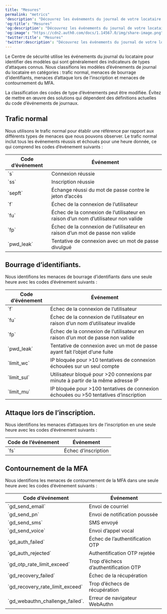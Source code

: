 ```yaml
---
title: "Mesures"
permalink: "metrics"
'description': "Découvrez les événements du journal de votre locataire que nous utilisons pour identifier des modèles qui sont généralement des indicateurs de types d’attaques connus."
'og:title': "Mesures"
'og:description': "Découvrez les événements du journal de votre locataire que nous utilisons pour identifier des modèles qui sont généralement des indicateurs de types d’attaques connus."
'og:image': "https://cdn2.auth0.com/docs/1.14567.0/img/share-image.png"
'twitter:title': "Mesures"
'twitter:description': "Découvrez les événements du journal de votre locataire que nous utilisons pour identifier des modèles qui sont généralement des indicateurs de types d’attaques connus."
---
```


Le Centre de sécurité utilise les événements du journal du locataire pour identifier des modèles qui sont généralement des indicateurs de types d’attaques connus. Nous classifions les modèles d’événements de journal du locataire en catégories : trafic normal, menaces de bourrage d’identifiants, menaces d’attaque lors de l’inscription et menaces de contournement du <Tooltip href="/docs/docs/fr-ca/glossary?term=multifactor-authentication" tip="Authentification multifacteur (MFA)
Processus d’authentification de l’utilisateur qui utilise un facteur en plus du nom d’utilisateur et du mot de passe, tel qu’un code par SMS." cta="Voir le glossaire">MFA</Tooltip>.

<Warning>

La classification des codes de type d’événements peut être modifiée. Évitez de mettre en œuvre des solutions qui dépendent des définitions actuelles du code d’événements de journaux.

</Warning>

## Trafic normal

Nous utilisons le trafic normal pour établir une référence par rapport aux différents types de menaces que nous pouvons observer. Le trafic normal inclut tous les événements réussis et échoués pour une heure donnée, ce qui comprend les codes d’événement suivants :

<table class="table"><thead>
<tr>
<th>Code d’événement</th>
<th>Événement</th>
</tr>
</thead>
<tbody>
<tr>
<td>`s`</td>
<td>Connexion réussie</td>
</tr>
<tr>
<td>`ss`</td>
<td>Inscription réussie</td>
</tr>
<tr>
<td>`sepft`</td>
<td>Échange réussi du mot de passe contre le jeton d’accès</td>
</tr>
<tr>
<td>`f`</td>
<td>Échec de la connexion de l’utilisateur</td>
</tr>
<tr>
<td>`fu`</td>
<td>Échec de la connexion de l’utilisateur en raison d’un nom d’utilisateur non valide</td>
</tr>
<tr>
<td>`fp`</td>
<td>Échec de la connexion de l’utilisateur en raison d’un mot de passe non valide</td>
</tr>
<tr>
<td>`pwd_leak`</td>
<td>Tentative de connexion avec un mot de passe divulgué</td>
</tr>
</tbody>
</table>

## Bourrage d’identifiants.

Nous identifions les menaces de bourrage d’identifiants dans une seule heure avec les codes d’événement suivants :

<table class="table"><thead>
<tr>
<th>Code d’événement</th>
<th>Événement</th>
</tr>
</thead>
<tbody>
<tr>
<td>`f`</td>
<td>Échec de la connexion de l’utilisateur</td>
</tr>
<tr>
<td>`fu`</td>
<td>Échec de la connexion de l’utilisateur en raison d’un nom d’utilisateur invalide</td>
</tr>
<tr>
<td>`fp`</td>
<td>Échec de la connexion de l’utilisateur en raison d’un mot de passe non valide</td>
</tr>
<tr>
<td>`pwd_leak`</td>
<td>Tentative de connexion avec un mot de passe ayant fait l’objet d’une fuite</td>
</tr>
<tr>
<td>`limit_wc`</td>
<td>IP bloquée pour &gt;10 tentatives de connexion échouées sur un seul compte</td>
</tr>
<tr>
<td>`limit_sul`</td>
<td>Utilisateur bloqué pour &gt;20 connexions par minute à partir de la même adresse IP</td>
</tr>
<tr>
<td>`limit_mu`</td>
<td>IP bloquée pour &gt;100 tentatives de connexion échouées ou &gt;50 tentatives d’inscription</td>
</tr>
</tbody>
</table>

## Attaque lors de l’inscription.

Nous identifions les menaces d’attaques lors de l’inscription en une seule heure avec les codes d’événement suivants :

<table class="table"><thead>
<tr>
<th>Code de l’événement</th>
<th>Événement</th>
</tr>
</thead>
<tbody>
<tr>
<td>`fs`</td>
<td>Échec d’inscription</td>
</tr>
</tbody>
</table>

## Contournement de la MFA

Nous identifions les menaces de contournement de la MFA dans une seule heure avec les codes d’événement suivants :

<table class="table"><thead>
<tr>
<th>Code d’événement</th>
<th>Événement</th>
</tr>
</thead>
<tbody>
<tr>
<td>`gd_send_email`</td>
<td>Envoi de courriel</td>
</tr>
<tr>
<td>`gd_send_pn`</td>
<td>Envoi de notification poussée</td>
</tr>
<tr>
<td>`gd_send_sms`</td>
<td>SMS envoyé</td>
</tr>
<tr>
<td>`gd_send_voice`</td>
<td>Envoi d’appel vocal</td>
</tr>
<tr>
<td>`gd_auth_failed`</td>
<td>Échec de l’authentification OTP</td>
</tr>
<tr>
<td>`gd_auth_rejected`</td>
<td>Authentification OTP rejetée</td>
</tr>
<tr>
<td>`gd_otp_rate_limit_exceed`</td>
<td>Trop d’échecs d’authentification OTP</td>
</tr>
<tr>
<td>`gd_recovery_failed`</td>
<td>Échec de la récupération</td>
</tr>
<tr>
<td>`gd_recovery_rate_limit_exceed`</td>
<td>Trop d’échecs de récupération</td>
</tr>
<tr>
<td>`gd_webauthn_challenge_failed`.</td>
<td>Erreur de navigateur WebAuthn</td>
</tr>
</tbody>
</table>